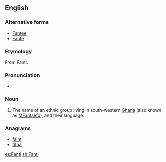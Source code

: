 ==English==
{{wikipedia}}

===Alternative forms===
* [[Fantee]]
* [[Fante]]

===Etymology===
From Fanti.

===Pronunciation===
* {{IPA|/ˈfænti/}}

===Noun===
{{en-noun}}

# The name of an ethnic group living in south-western [[Ghana]] (also known as [[MFantsefo]]), and their language.

===Anagrams===
* [[faint#English|faint]]
* [[fitna#English|fitna]]

[[es:Fanti]]
[[sh:Fanti]]